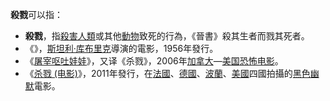 '''殺戮'''可以指：

* '''殺戮'''，指[[殺人|殺害人類]]或其他[[動物|動物]]致死的行為，《晉書》殺其生者而戮其死者。
* 《{{link-en|杀戮 (库布里克)|The Killing (film)}}》，[[斯坦利·库布里克|斯坦利·库布里克]]導演的電影，1956年發行。
*《[[屠宰呕吐娃娃|屠宰呕吐娃娃]]》，又译《杀戮》，2006年[[加拿大|加拿大]]—[[美国|美国]][[恐怖電影|恐怖电影]]。
* 《[[杀戮_(电影)|杀戮 (电影)]]》，2011年發行，在[[法國|法國]]、[[德國|德國]]、[[波蘭|波蘭]]、[[美國|美國]]四國拍攝的[[黑色幽默|黑色幽默]]電影。

{{disambig|CAT=二字消歧义}}